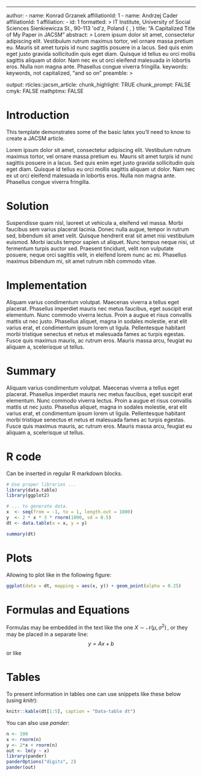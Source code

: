 ---
author:
  - name: Konrad Grzanek
    affiliationId: 1
  - name: Andrzej Cader
    affiliationId: 1
affiliation:
  - id: 1
    formatted: >
      IT Institute, University of Social Sciences
      \newline 9 Sienkiewicza St., 90-113 \L\'od\'z, Poland
      \newline
      {\fontsize{10pt}{12pt} \emph{kgrzanek@spoleczna.pl}, \emph{acader@spoleczna.pl}}
title: "A Capitalized Title of My Paper in JACSM"
abstract: >
  Lorem ipsum dolor sit amet, consectetur adipiscing elit. Vestibulum rutrum
  maximus tortor, vel ornare massa pretium eu. Mauris sit amet turpis id nunc
  sagittis posuere in a lacus. Sed quis enim eget justo gravida sollicitudin quis
  eget diam. Quisque id tellus eu orci mollis sagittis aliquam ut dolor. Nam nec
  ex ut orci eleifend malesuada in lobortis eros. Nulla non magna ante. Phasellus
  congue viverra fringilla.
keywords: keywords, not capitalized, "and so on"
preamble: >
  \usepackage{babel}
output: 
  rticles::jacsm_article:
    chunk_highlight: TRUE
    chunk_prompt:    FALSE
cmyk:     FALSE
mathptmx: FALSE

# Introduction

This template demonstrates some of the basic latex you'll need to know to create a JACSM article.

Lorem ipsum dolor sit amet, consectetur adipiscing elit. Vestibulum rutrum
maximus tortor, vel ornare massa pretium eu. Mauris sit amet turpis id nunc
sagittis posuere in a lacus. Sed quis enim eget justo gravida sollicitudin quis
eget diam. Quisque id tellus eu orci mollis sagittis aliquam ut dolor. Nam nec
ex ut orci eleifend malesuada in lobortis eros. Nulla non magna ante. Phasellus
congue viverra fringilla.

# Solution

Suspendisse quam nisl, laoreet ut vehicula a, eleifend vel massa. Morbi faucibus
sem varius placerat lacinia. Donec nulla augue, tempor in rutrum sed, bibendum
sit amet velit. Quisque hendrerit erat sit amet nisi vestibulum euismod. Morbi
iaculis tempor sapien ut aliquet. Nunc tempus neque nisi, ut fermentum turpis
auctor sed. Praesent tincidunt, velit non vulputate posuere, neque orci sagittis
velit, in eleifend lorem nunc ac mi. Phasellus maximus bibendum mi, sit amet
rutrum nibh commodo vitae.

# Implementation

Aliquam varius condimentum volutpat. Maecenas viverra a tellus eget
placerat. Phasellus imperdiet mauris nec metus faucibus, eget suscipit erat
elementum. Nunc commodo viverra lectus. Proin a augue et risus convallis mattis
ut nec justo. Phasellus aliquet, magna in sodales molestie, erat elit varius
erat, et condimentum ipsum lorem ut ligula. Pellentesque habitant morbi
tristique senectus et netus et malesuada fames ac turpis egestas. Fusce quis
maximus mauris, ac rutrum eros. Mauris massa arcu, feugiat eu aliquam a,
scelerisque ut tellus.

# Summary

Aliquam varius condimentum volutpat. Maecenas viverra a tellus eget
placerat. Phasellus imperdiet mauris nec metus faucibus, eget suscipit erat
elementum. Nunc commodo viverra lectus. Proin a augue et risus convallis mattis
ut nec justo. Phasellus aliquet, magna in sodales molestie, erat elit varius
erat, et condimentum ipsum lorem ut ligula. Pellentesque habitant morbi
tristique senectus et netus et malesuada fames ac turpis egestas. Fusce quis
maximus mauris, ac rutrum eros. Mauris massa arcu, feugiat eu aliquam a,
scelerisque ut tellus.

# R code

Can be inserted in regular R markdown blocks.

```r
# Use proper libraries ...
library(data.table)
library(ggplot2)

# ... to generate data.
x  <- seq(from = -1, to = 1, length.out = 1000)
y  <- 2 * x * 3 * rnorm(1000, sd = 0.5)
dt <- data.table(x = x, y = y)

summary(dt)
```

# Plots

Allowing to plot like in the following figure:

```r
ggplot(data = dt, mapping = aes(x, y)) + geom_point(alpha = 0.25)

```

# Formulas and Equations

Formulas may be embedded in the text like the one $X \sim \mathcal{N}(\mu,\,\sigma^{2})\,$, or they may be placed in a separate line: $$y = Ax + b$$ or like
\begin{equation}
X \sim \mathcal{N}(\mu,\,\sigma^{2})\,
\end{equation}

# Tables

To present information in tables one can use snippets like these below (using *knitr*):

```r
knitr::kable(dt[1:5], caption = "Data-table dt")
```

You can also use *pander*:

```r
n <- 100
x <- rnorm(n)
y <- 2*x + rnorm(n)
out <- lm(y ~ x)
library(pander)
panderOptions("digits", 2)
pander(out)
```

\begin{thebibliography}{4}

\bibitem{Bacchus-98}Bacchus F., Yee Whye Teh: Making Forward Chaining
  Relevant, In: Proc. 4$^{th}$ Intl. Conf. AI Planning Systems (1998)

\bibitem{Ugur-04} Ugur K., Nau D.: Forward-Chaining Planning in
  Nondeterministic Domains. In: (AAAI-04) Nineteenth National
  Conference on Artificial Intelligence (2004)

\bibitem{Siler-05} Siler W., Buckley J.J.: Fuzzy Expert Systems and
  Fuzzy Reasoning. John Wiley \& Sons, Inc. (2005)

\bibitem{Sasikumar-07} Sasikumar M., Ramani S., Muthu Raman S., KSR
  Anjaneyulu Chandrasekar R.: A Practical Introduction to Rule Based
  Expert Systems. Narosa Publishing House, New Delhi (2007)

\bibitem{Polach-10} Polach P., Valenta J., Jirsik V.: Knowledge coding
  methods for rule-based expert systems. WSEAS Transactions on
  Information Science and Applications, Issue 8, Volume 7,
  pp. 1101-1114 (August 2010)

\bibitem{Clayman-93} Clayman S.: Developing and Measuring Parallel
  Rule-Based Systems in a Functional Programming Environment. PhD
  Thesis. University College London, Department of Computer Science
  (1993)

\bibitem{Forgy-79} Forgy Ch.: On the efficient implementation of
  production systems. Department of Computer Science, Carnegie-Mellon
  University (1979)

\bibitem{Doorenbos-95} Doorenbos R. B.: Production Matching for Large
  Learning Systems. PhD Thesis. Computer Science Department, Carnegie
  Mellon University Pittsburgh, PA (1995)

\bibitem{BirdWadler-88} Bird R., Wadler R.: Introduction to Functional
  Programming. Series in Computer Science (Editor:
  C.A.R. Hoare). Prentice Hall International (UK) Ltd (1988)

\bibitem{RWH-09} O'Sullivan B., Goerzen J., Stewart D.: Real World
  Haskell. O'Reilly Media, Inc. (2009)

\bibitem{Lipovaca-11} Lipovaca M.: Learn You a Haskell for Great
  Good!: A Beginner's Guide. No Starch Press; 1$^{st}$ edition (April 21,
  2011)

\bibitem{StateMonad-Wikibook} Understanding monads, State:
  Haskell Wikibook,
  \url{https://en.wikibooks.org/wiki/Haskell/Understanding_monads/State}
  (2015)

\bibitem{vanLaarhoven-09} van Laarhoven T.: CPS based functional
  references.
  \url{http://twanvl.nl/blog/haskell/cps-functional-references} (2009)

\bibitem{OConnor-11} O'Connor R.: Functor is to Lens as Applicative is
  to Biplate: Introducing Multiplate. ACM SIGPLAN 7th Workshop on
  Generic Programming, Tokyo (2011)

\bibitem{EKmett} Kmett E.: Lenses, Folds, and Travelsals - Haskell
  Package. \url{https://github.com/ekmett/lens} (2015)

\bibitem{Arnold-14} Arnold J.: Lens Tutorial -
  Introduction. \url{http://blog.jakubarnold.cz/2014/07/14/lens-tutorial-introduction-part-1.html}

\bibitem{Marlow-13} Marlow S.: Parallel and Concurrent Programming in
  Haskell. ISBN: 978-1-449-33594-6. O’Reilly Media, Inc., 1005
  Gravenstein Highway North, Sebastopol, CA 95472 (2013)

\end{thebibliography}
